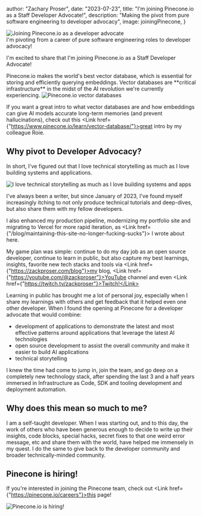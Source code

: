 


  author: "Zachary Proser",
  date: "2023-07-23",
  title: "I'm joining Pinecone.io as a Staff Developer Advocate!",
  description: "Making the pivot from pure software engineering to developer advocacy",
  image: joiningPinecone,
}


<Image src={joiningPinecone} alt="Joining Pinecone.io as a developer advocate" />

<figcaption>I'm pivoting from a career of pure software engineering roles to developer advocacy!</figcaption>

I'm excited to share that I'm joining Pinecone.io as a Staff Developer Advocate!

<Link href={"https://pinecone.io"}>Pinecone.io</Link> makes the world's best vector database, which is essential for storing and efficiently querying embeddings. Vector databases are **critical infrastructure** in the midst of the 
AI revolution we're currently experiencing. 

<Image src={pineconeVectorDatabases} alt="Pinecone.io vector databases" />

If you want a great intro to what vector databases are and how embeddings can give AI models accurate long-term memories (and prevent hallucinations), check out this <Link href={"https://www.pinecone.io/learn/vector-database/"}>great intro</Link> by my 
colleague Roie.

## Why pivot to Developer Advocacy?

In short, I've figured out that I love technical storytelling as much as I love building systems and applications. 

<Image src={technicalStorytelling} alt="I love technical storytelling as much as I love building systems and apps"/>

I've always been a writer, but since January of 2023, I've found myself increasingly itching to not only produce technical tutorials and deep-dives, but also share them with my fellow developers. 

I also enhanced my production pipeline, modernizing my portfolio site and migrating to Vercel for more rapid iteration, as <Link href={"/blog/maintaining-this-site-no-longer-fucking-sucks"}> I wrote about here</Link>. 

<Newsletter />

My game plan was simple: continue to do my day job as an open source developer, continue to learn in public, but also capture my best learnings, insights, favorite new tech stacks and tools via <Link href={"https://zackproser.com/blog"}>my blog</Link>, <Link href={"https://youtube.com/@zackproser"}>YouTube channel</Link> and even <Link href={"https://twitch.tv/zackproser"}>Twitch!</Link>

Learning in public has brought me a lot of personal joy, especially when I share my learnings with others and get feedback that it helped even one other developer. When I found the opening at Pinecone for a developer advocate that would combine:

* development of applications to demonstrate the latest and most effective patterns around applications that leverage the latest AI technologies
* open source development to assist the overall community and make it easier to build AI applications
* technical storytelling

I knew the time had come to jump in, join the team, and go deep on a completely new technology stack, after spending the last 3 and a half years immersed in Infrastructure as Code, SDK and tooling development and deployment automation. 

## Why does this mean so much to me? 

I am a self-taught developer. When I was starting out, and to this day, the work of others who have been generous enough to decide to write up their insights, code blocks, special hacks, secret fixes to that one weird error message, etc and share them with the world, have helped me immensely in my quest. 
I do the same to give back to the developer community and broader technically-minded community.

## Pinecone is hiring!

If you're interested in joining the Pinecone team, check out <Link href={"https://pinecone.io/careers"}>this page</Link>!

<Image src={pineconeHiring} alt="Pinecone.io is hiring!" />


